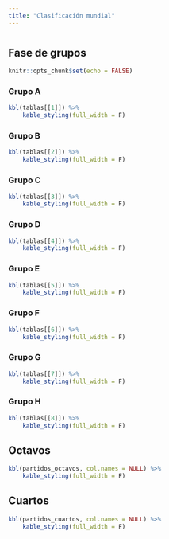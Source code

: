 ```yaml
---
title: "Clasificación mundial"
---
```


# {.tabset .tabset-pills}

## Fase de grupos 

```r
knitr::opts_chunk$set(echo = FALSE)
```


### Grupo A
```r
kbl(tablas[[1]]) %>% 
    kable_styling(full_width = F)
```

### Grupo B
```r
kbl(tablas[[2]]) %>% 
    kable_styling(full_width = F)
```

### Grupo C
```r
kbl(tablas[[3]]) %>% 
    kable_styling(full_width = F)
```

### Grupo D
```r
kbl(tablas[[4]]) %>% 
    kable_styling(full_width = F)
```
### Grupo E
```r
kbl(tablas[[5]]) %>% 
    kable_styling(full_width = F)
```
### Grupo F
```r
kbl(tablas[[6]]) %>% 
    kable_styling(full_width = F)
```
### Grupo G
```r
kbl(tablas[[7]]) %>% 
    kable_styling(full_width = F)
```

### Grupo H
```r
kbl(tablas[[8]]) %>% 
    kable_styling(full_width = F)
```

## Octavos {.tabset}

```r
kbl(partidos_octavos, col.names = NULL) %>%
    kable_styling(full_width = F)
```

## Cuartos {.active}

```r
kbl(partidos_cuartos, col.names = NULL) %>%
    kable_styling(full_width = F)
```

